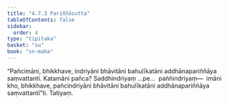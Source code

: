 ```yaml
---
title: "4.7.3 Pariññāsutta"
tableOfContents: false
sidebar:
  order: 4
type: "tipitaka"
basket: "su"
book: "sn-maha"
---
```



<DynamicBreadcrumb />

<Division number="533" book="sn-maha" bookNo="14" page="207">

<Paragraph number="1233" book="sn-maha">
“Pañcimāni, bhikkhave, indriyāni bhāvitāni bahulīkatāni addhānapariññāya saṃvattanti. Katamāni pañca? Saddhindriyaṃ …pe…  paññindriyaṃ—  imāni kho, bhikkhave, pañcindriyāni bhāvitāni bahulīkatāni addhānapariññāya saṃvattantī”ti.

</Paragraph>
</Division>

<Paragraph number="1234" type="center" book="sn-maha">
Tatiyaṃ.
</Paragraph>